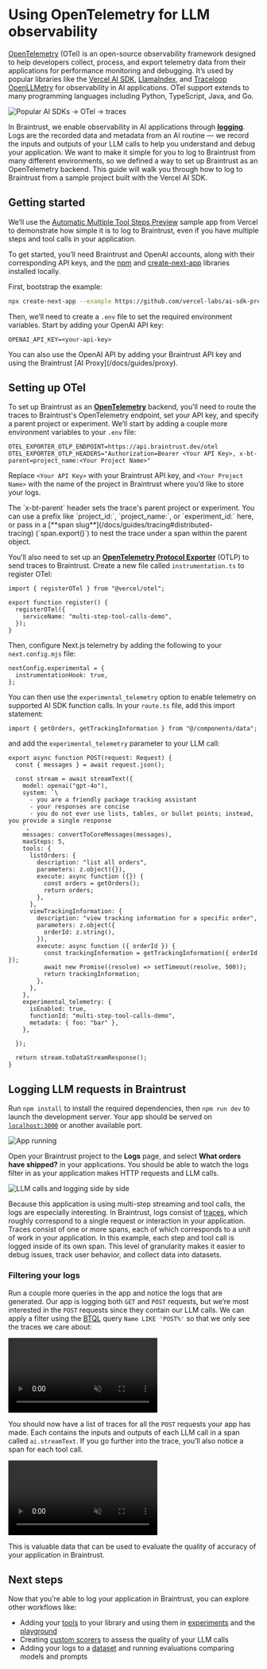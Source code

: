 # Using OpenTelemetry for LLM observability

[OpenTelemetry](https://opentelemetry.io/docs/) (OTel) is an open-source observability framework designed to help developers collect, process, and export telemetry data from their applications for performance monitoring and debugging. It’s used by popular libraries like the [Vercel AI SDK](https://sdk.vercel.ai/), [LlamaIndex](https://docs.llamaindex.ai/en/stable/module_guides/observability/), and [Traceloop OpenLLMetry](https://www.traceloop.com/docs) for observability in AI applications. OTel support extends to many programming languages including Python, TypeScript, Java, and Go. 

![Popular AI SDKs -> OTel -> traces](assets/otel.png)

In Braintrust, we enable observability in AI applications through [**logging**](/docs/guides/logging). Logs are the recorded data and metadata from an AI routine — we record the inputs and outputs of your LLM calls to help you understand and debug your application. We want to make it simple for you to log to Braintrust from many different environments, so we defined a way to set up Braintrust as an OpenTelemetry backend. This guide will walk you through how to log to Braintrust from a sample project built with the Vercel AI SDK.

## Getting started

We’ll use the [Automatic Multiple Tool Steps Preview](https://github.com/vercel-labs/ai-sdk-preview-roundtrips) sample app from Vercel to demonstrate how simple it is to log to Braintrust, even if you have multiple steps and tool calls in your application. 

To get started, you’ll need Braintrust and OpenAI accounts, along with their corresponding API keys, and the [npm](https://docs.npmjs.com/cli/init) and [create-next-app](https://github.com/vercel/next.js/tree/canary/packages/create-next-app) libraries installed locally. 

First, bootstrap the example:
```bash
npx create-next-app --example https://github.com/vercel-labs/ai-sdk-preview-roundtrips ai-sdk-preview-roundtrips-example
```

Then, we’ll need to create a `.env` file to set the required environment variables. Start by adding your OpenAI API key:
```
OPENAI_API_KEY=<your-api-key>
```

<Callout type="info">
You can also use the OpenAI API by adding your Braintrust API key and using the Braintrust [AI Proxy](/docs/guides/proxy).
</Callout>

## Setting up OTel

To set up Braintrust as an [**OpenTelemetry**](https://opentelemetry.io/docs/) backend, you'll need to route the traces to Braintrust's OpenTelemetry endpoint, set your API key, and specify a parent project or experiment. We’ll start by adding a couple more environment variables to your `.env` file:

```
OTEL_EXPORTER_OTLP_ENDPOINT=https://api.braintrust.dev/otel
OTEL_EXPORTER_OTLP_HEADERS="Authorization=Bearer <Your API Key>, x-bt-parent=project_name:<Your Project Name>"
```

Replace `<Your API Key>` with your Braintrust API key, and `<Your Project Name>` with the name of the project in Braintrust where you’d like to store your logs. 

<Callout type="info">
The `x-bt-parent` header sets the trace's parent project or experiment. You can use a prefix like `project_id:`, `project_name:`, or `experiment_id:` here, or pass in a [**span slug**](/docs/guides/tracing#distributed-tracing) (`span.export()`) to nest the trace under a span within the parent object.
</Callout>

You’ll also need to set up an [**OpenTelemetry Protocol Exporter**](https://opentelemetry.io/docs/languages/js/exporters/) (OTLP) to send traces to Braintrust. Create a new file called `instrumentation.ts` to register OTel:

```tsx
import { registerOTel } from "@vercel/otel";

export function register() {
  registerOTel({
    serviceName: "multi-step-tool-calls-demo",
  });
}
```

Then, configure Next.js telemetry by adding the following to your `next.config.mjs` file:
```
nextConfig.experimental = {
  instrumentationHook: true,
};
```

You can then use the `experimental_telemetry` option to enable telemetry on supported AI SDK function calls. In your `route.ts` file, add this import statement:

```tsx
import { getOrders, getTrackingInformation } from "@/components/data";
```

and add the `experimental_telemetry` parameter to your LLM call: 

```tsx
export async function POST(request: Request) {
  const { messages } = await request.json();

  const stream = await streamText({
    model: openai("gpt-4o"),
    system: `\
      - you are a friendly package tracking assistant
      - your responses are concise
      - you do not ever use lists, tables, or bullet points; instead, you provide a single response
    `,
    messages: convertToCoreMessages(messages),
    maxSteps: 5,
    tools: {
      listOrders: {
        description: "list all orders",
        parameters: z.object({}),
        execute: async function ({}) {
          const orders = getOrders();
          return orders;
        },
      },
      viewTrackingInformation: {
        description: "view tracking information for a specific order",
        parameters: z.object({
          orderId: z.string(),
        }),
        execute: async function ({ orderId }) {
          const trackingInformation = getTrackingInformation({ orderId });
          await new Promise((resolve) => setTimeout(resolve, 500));
          return trackingInformation;
        },
      },
    },
    experimental_telemetry: {
      isEnabled: true,
      functionId: "multi-step-tool-calls-demo",
      metadata: { foo: "bar" },
    },

  });

  return stream.toDataStreamResponse();
}
```

## Logging LLM requests in Braintrust

Run `npm install` to install the required dependencies, then `npm run dev` to launch the development server. Your app should be served on [`localhost:3000`](http://localhost:3000) or another available port.

![App running](assets/app-start.png)

Open your Braintrust project to the **Logs** page, and select **What orders have shipped?** in your applications. You should be able to watch the logs filter in as your application makes HTTP requests and LLM calls. 

![LLM calls and logging side by side](assets/otel-demo.gif)

Because this application is using multi-step streaming and tool calls, the logs are especially interesting. In Braintrust, logs consist of [traces](/docs/guides/tracing), which roughly correspond to a single request or interaction in your application. Traces consist of one or more spans, each of which corresponds to a unit of work in your application. In this example, each step and tool call is logged inside of its own span. This level of granularity makes it easier to debug issues, track user behavior, and collect data into datasets. 

### Filtering your logs

Run a couple more queries in the app and notice the logs that are generated. Our app is logging both `GET` and `POST` requests, but we’re most interested in the `POST` requests since they contain our LLM calls. We can apply a filter using the [BTQL](/docs/reference/btql) query `Name LIKE 'POST%'` so that we only see the traces we care about:

<video src="assets/add-post-filter.mp4" autoplay loop muted controls></video>

You should now have a list of traces for all the `POST` requests your app has made. Each contains the inputs and outputs of each LLM call in a span called `ai.streamText`. If you go further into the trace, you’ll also notice a span for each tool call. 

<video src="assets/spans.mp4" autoplay loop muted controls></video>

This is valuable data that can be used to evaluate the quality of accuracy of your application in Braintrust. 

## Next steps

Now that you’re able to log your application in Braintrust, you can explore other workflows like:

- Adding your [tools](/docs/guides/functions/tools) to your library and using them in [experiments](/docs/guides/evals) and the [playground](/docs/guides/playground)
- Creating [custom scorers](/docs/guides/functions/scorers) to assess the quality of your LLM calls
- Adding your logs to a [dataset](/docs/guides/datasets) and running evaluations comparing models and prompts